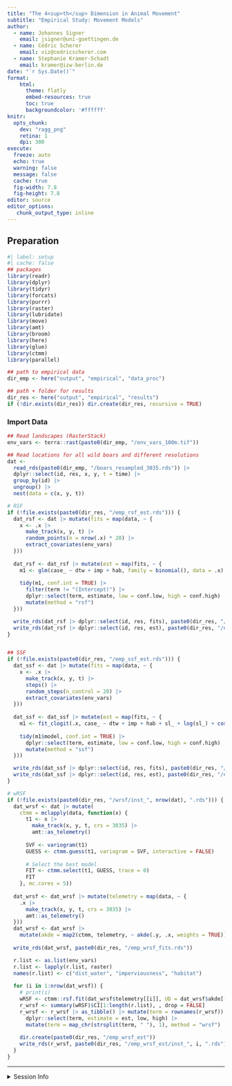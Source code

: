 ```yaml
---
title: "The 4<sup>th</sup> Dimension in Animal Movement"
subtitle: "Empirical Study: Movement Models"
author:
  - name: Johannes Signer
    email: jsigner@uni-goettingen.de
  - name: Cédric Scherer
    email: viz@cedricscherer.com
  - name: Stephanie Kramer-Schadt
    email: kramer@izw-berlin.de
date: "`r Sys.Date()`"
format:
    html: 
      theme: flatly
      embed-resources: true
      toc: true
      backgroundcolor: '#ffffff'
knitr:
  opts_chunk:    
    dev: "ragg_png"
    retina: 1
    dpi: 300
execute:
  freeze: auto
  echo: true
  warning: false
  message: false
  cache: true
  fig-width: 7.8
  fig-height: 7.8
editor: source
editor_options:
   chunk_output_type: inline
---
```


## Preparation

```r
#| label: setup
#| cache: false
## packages
library(readr)
library(dplyr)
library(tidyr)
library(forcats)
library(purrr)
library(raster)
library(lubridate)
library(move)
library(amt)
library(broom)
library(here)
library(glue)
library(ctmm)
library(parallel)

## path to empirical data
dir_emp <- here("output", "empirical", "data_proc")

## path + folder for results
dir_res <- here("output", "empirical", "results")
if (!dir.exists(dir_res)) dir.create(dir_res, recursive = TRUE)
```


### Import Data

```r
## Read landscapes (RasterStack)
env_vars <- terra::rast(paste0(dir_emp, "/env_vars_100m.tif"))

## Read locations for all wild boars and different resolutions
dat <-
  read_rds(paste0(dir_emp, "/boars_resampled_3035.rds")) |>
  dplyr::select(id, res, x, y, t = time) |>
  group_by(id) |>
  ungroup() |>
  nest(data = c(x, y, t))

# RSF
if (!file.exists(paste0(dir_res, "/emp_rsf_est.rds"))) {
  dat_rsf <- dat |> mutate(fits = map(data, ~ {
    x <- .x |> 
      make_track(x, y, t) |> 
      random_points(n = nrow(.x) * 20) |> 
      extract_covariates(env_vars)
  }))
    
  dat_rsf <- dat_rsf |> mutate(est = map(fits, ~ {
    m1 <- glm(case_ ~ dtw + imp + hab, family = binomial(), data = .x)
    
    tidy(m1, conf.int = TRUE) |>
      filter(term != "(Intercept)") |>
      dplyr::select(term, estimate, low = conf.low, high = conf.high) |>
      mutate(method = "rsf")
  }))

  write_rds(dat_rsf |> dplyr::select(id, res, fits), paste0(dir_res, "/emp_rsf_fits.rds"))
  write_rds(dat_rsf |> dplyr::select(id, res, est), paste0(dir_res, "/emp_rsf_est.rds"))
}


## SSF
if (!file.exists(paste0(dir_res, "/emp_ssf_est.rds"))) {
  dat_ssf <- dat |> mutate(fits = map(data, ~ {
    x <- .x |> 
      make_track(x, y, t) |>
      steps() |> 
      random_steps(n_control = 20) |> 
      extract_covariates(env_vars)
  }))
  
  dat_ssf <- dat_ssf |> mutate(est = map(fits, ~ {
    m1 <- fit_clogit(.x, case_ ~ dtw + imp + hab + sl_ + log(sl_) + cos(ta_) + strata(step_id_))
    
    tidy(m1$model, conf.int = TRUE) |>
      dplyr::select(term, estimate, low = conf.low, high = conf.high) |>
      mutate(method = "ssf")
  }))

  write_rds(dat_ssf |> dplyr::select(id, res, fits), paste0(dir_res, "/emp_ssf_fits.rds"))
  write_rds(dat_ssf |> dplyr::select(id, res, est), paste0(dir_res, "/emp_ssf_est.rds"))
}

# wRSF
if (!file.exists(paste0(dir_res, "/wrsf/inst_", nrow(dat), ".rds"))) {
  dat_wrsf <- dat |> mutate(
    ctmm = mclapply(data, function(x) {
      t1 <- x |> 
        make_track(x, y, t, crs = 3035) |> 
        amt::as_telemetry()
      
      SVF <- variogram(t1)
      GUESS <- ctmm.guess(t1, variogram = SVF, interactive = FALSE)
  
      # Select the best model
      FIT <- ctmm.select(t1, GUESS, trace = 0)
      FIT
    }, mc.cores = 5))
  
  dat_wrsf <- dat_wrsf |> mutate(telemetry = map(data, ~ {
    .x |> 
      make_track(x, y, t, crs = 3035) |> 
      amt::as_telemetry()
  }))
  dat_wrsf <- dat_wrsf |> 
    mutate(akde = map2(ctmm, telemetry, ~ akde(.y, .x, weights = TRUE)))
  
  write_rds(dat_wrsf, paste0(dir_res, "/emp_wrsf_fits.rds"))

  r.list <- as.list(env_vars)
  r.list <- lapply(r.list, raster)
  names(r.list) <- c("dist_water", "imperviousness", "habitat")
  
  for (i in 1:nrow(dat_wrsf)) {
    # print(i)
    wRSF <- ctmm::rsf.fit(dat_wrsf$telemetry[[i]], UD = dat_wrsf$akde[[i]], R = r.list, error = 0.1)
    r_wrsf <- summary(wRSF)$CI[1:length(r.list), , drop = FALSE]
    r_wrsf <- r_wrsf |> as_tibble() |> mutate(term = rownames(r_wrsf)) |>
      dplyr::select(term, estimate = est, low, high) |>
      mutate(term = map_chr(strsplit(term, " "), 1), method = "wrsf")
    
    dir.create(paste0(dir_res, "/emp_wrsf_est"))
    write_rds(r_wrsf, paste0(dir_res, "/emp_wrsf_est/inst_", i, ".rds"))
  }
}
```

*** 
  
<details><summary>Session Info</summary>

```r
#| label: session-info
devtools::session_info()
```

</details>
